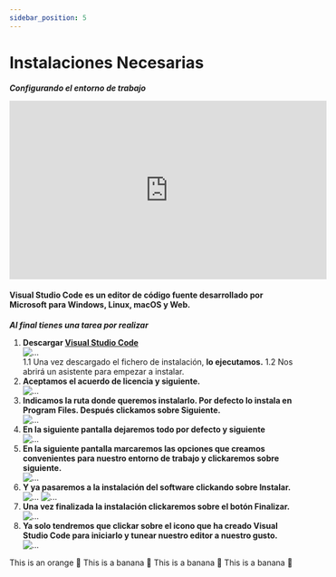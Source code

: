 ```yaml
---
sidebar_position: 5
---
```


# Instalaciones Necesarias

***Configurando el entorno de trabajo***

<iframe width="560" height="315" src="https://www.youtube.com/embed/o8ug9hMEeK0" title="YouTube video player" frameBorder="0" allow="accelerometer; autoplay; clipboard-write; encrypted-media; gyroscope; picture-in-picture" allowFullScreen></iframe>


<Tabs>
  <TabItem value="vscode" label="Visual Code" default>
    <h4>Visual Studio Code es un editor de código fuente desarrollado por Microsoft para Windows, Linux, macOS y Web.</h4>
    <i><b>Al final tienes una tarea por realizar</b></i>
    <ol>
        <li><b>Descargar <a href='https://code.visualstudio.com/' target='_blank'>Visual Studio Code</a></b></li>
        <div style={{ display: 'flex', flexDirection: 'column', alignItems: 'center' }}>
        <img src='https://res.cloudinary.com/dpkaiokho/image/upload/v1661199974/Agile%20Innova/explorer-course/1-descargar-vscode_fu2wrh.png' alt='...' />
        </div>
        <span>1.1 Una vez descargado el fichero de instalación, <b>lo ejecutamos.</b></span>
        <span>1.2 Nos abrirá un asistente para empezar a instalar.</span>
        <li><b>Aceptamos el acuerdo de licencia y siguiente.</b></li>
        <div style={{ display: 'flex', flexDirection: 'column', alignItems: 'center' }}>
        <img src='https://res.cloudinary.com/dpkaiokho/image/upload/v1661200776/Agile%20Innova/explorer-course/2-aceptar-acuerdo_uvi0gv.png' alt='...' />
        </div>
        <li><b>Indicamos la ruta donde queremos instalarlo. Por defecto lo instala en Program Files. Después clickamos sobre Siguiente.</b></li>
        <div style={{ display: 'flex', flexDirection: 'column', alignItems: 'center' }}>
        <img src='https://res.cloudinary.com/dpkaiokho/image/upload/v1661202903/Agile%20Innova/explorer-course/3-indicar-ruta_clafal.png' alt='...' />
        </div>
        <li><b>En la siguiente pantalla dejaremos todo por defecto y siguiente</b></li>
        <div style={{ display: 'flex', flexDirection: 'column', alignItems: 'center' }}>
        <img src='https://res.cloudinary.com/dpkaiokho/image/upload/v1661202903/Agile%20Innova/explorer-course/4-siguiente_kzfvob.png' alt='...' />
        </div>
        <li><b>En la siguiente pantalla marcaremos las opciones que creamos convenientes para nuestro entorno de trabajo y clickaremos sobre siguiente.</b></li>
        <div style={{ display: 'flex', flexDirection: 'column', alignItems: 'center' }}>
        <img src='https://res.cloudinary.com/dpkaiokho/image/upload/v1661202903/Agile%20Innova/explorer-course/5-marcar-y-siguiente_s9h8oq.png' alt='...' />
        </div>
        <li><b>Y ya pasaremos a la instalación del software clickando sobre Instalar.</b></li>
        <div style={{ display: 'flex', flexDirection: 'column', alignItems: 'center' }}>
        <img src='https://res.cloudinary.com/dpkaiokho/image/upload/v1661202903/Agile%20Innova/explorer-course/6-instalar_uyu0fx.png' alt='...' />
        <img src='https://www.alexmilla.net/wp-content/uploads/2019/10/VSC_08.png' alt='...' />
        </div>
        <li><b>Una vez finalizada la instalación clickaremos sobre el botón Finalizar.</b></li>
        <div style={{ display: 'flex', flexDirection: 'column', alignItems: 'center' }}>
        <img src='https://res.cloudinary.com/dpkaiokho/image/upload/v1661202903/Agile%20Innova/explorer-course/7-finalizar_z9b3gc.png' alt='...' />
        </div>
        <li><b>Ya solo tendremos que clickar sobre el icono que ha creado Visual Studio Code para iniciarlo y tunear nuestro editor a nuestro gusto.</b></li>
        <div style={{ display: 'flex', flexDirection: 'column', alignItems: 'center' }}>
        <img src='https://www.alexmilla.net/wp-content/uploads/2019/10/VSC_010-1024x771.png' alt='...' />
        </div>
    </ol>
  </TabItem>
  <TabItem value="git" label="Git">
    This is an orange 🍊
  </TabItem>
  <TabItem value="wakatime" label="Wakatime">
    This is a banana 🍌
  </TabItem>
  <TabItem value="nodejs" label="NodeJS">
    This is a banana 🍌
  </TabItem>
  <TabItem value="figma" label="Figma">
    This is a banana 🍌
  </TabItem>
</Tabs>

